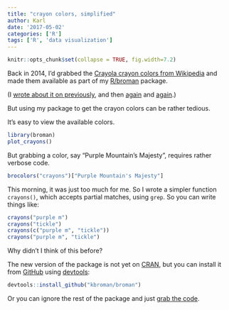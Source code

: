 ```yaml
---
title: "crayon colors, simplified"
author: Karl
date: '2017-05-02'
categories: ['R']
tags: ['R', 'data visualization']
---
```


```r
knitr::opts_chunk$set(collapse = TRUE, fig.width=7.2)
```

Back in 2014, I'd grabbed the [Crayola crayon colors from
Wikipedia](https://en.wikipedia.org/wiki/List_of_Crayola_crayon_colors)
and made them available as part of my [R/broman](https://github.com/kbroman/broman)
package.

(I [wrote about it on previously](http://kbroman.org/blog/2014/05/07/crayon-colors-in-r/),
and then
[again](http://kbroman.org/blog/2014/05/08/two-more-points-about-crayon-colors/)
and
[again](http://kbroman.org/blog/2014/05/09/further-points-on-crayon-colors/).)

But using my package to get the crayon colors can be rather tedious.

It's easy to view the available colors.

```r
library(broman)
plot_crayons()
```

But grabbing a color, say "Purple Mountain's Majesty", requires rather
verbose code.

```r
brocolors("crayons")["Purple Mountain's Majesty"]
```

This morning, it was just too much for me. So I wrote a simpler
function `crayons()`, which accepts partial matches, using `grep`.
So you can write things like:

```r
crayons("purple m")
crayons("tickle")
crayons(c("purple m", "tickle"))
crayons("purple m", "tickle")
```

Why didn't I think of this before?

The new version of the package is not yet on
[CRAN](https://cran.r-project.org), but you can install it from
[GitHub](https://github.com/kbroman/broman) using
[devtools](https://github.com/hadley/devtools):

```r
devtools::install_github("kbroman/broman")
```

Or you can ignore the rest of the package and just [grab the
code](https://github.com/kbroman/broman/blob/master/R/brocolors.R).
